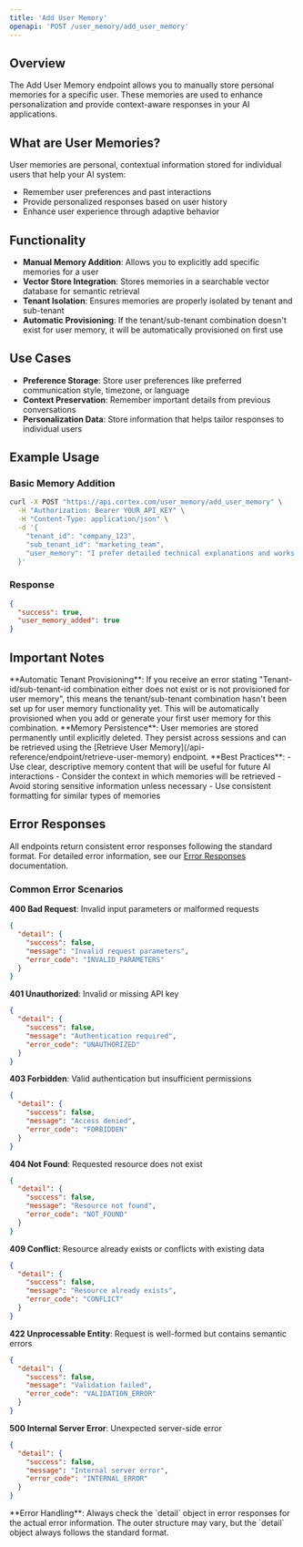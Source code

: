```yaml
---
title: 'Add User Memory'
openapi: 'POST /user_memory/add_user_memory'
---
```



## Overview

The Add User Memory endpoint allows you to manually store personal memories for a specific user. These memories are used to enhance personalization and provide context-aware responses in your AI applications.

## What are User Memories?

User memories are personal, contextual information stored for individual users that help your AI system:
- Remember user preferences and past interactions
- Provide personalized responses based on user history
- Enhance user experience through adaptive behavior

## Functionality

- **Manual Memory Addition**: Allows you to explicitly add specific memories for a user
- **Vector Store Integration**: Stores memories in a searchable vector database for semantic retrieval
- **Tenant Isolation**: Ensures memories are properly isolated by tenant and sub-tenant
- **Automatic Provisioning**: If the tenant/sub-tenant combination doesn't exist for user memory, it will be automatically provisioned on first use

## Use Cases

- **Preference Storage**: Store user preferences like preferred communication style, timezone, or language
- **Context Preservation**: Remember important details from previous conversations
- **Personalization Data**: Store information that helps tailor responses to individual users

## Example Usage

### Basic Memory Addition

```bash
curl -X POST "https://api.cortex.com/user_memory/add_user_memory" \
  -H "Authorization: Bearer YOUR_API_KEY" \
  -H "Content-Type: application/json" \
  -d '{
    "tenant_id": "company_123",
    "sub_tenant_id": "marketing_team",
    "user_memory": "I prefer detailed technical explanations and works in the Pacific timezone"
  }'
```

### Response

```json
{
  "success": true,
  "user_memory_added": true
}
```

## Important Notes

<Warning>
**Automatic Tenant Provisioning**: If you receive an error stating "Tenant-id/sub-tenant-id combination either does not exist or is not provisioned for user memory", this means the tenant/sub-tenant combination hasn't been set up for user memory functionality yet. This will be automatically provisioned when you add or generate your first user memory for this combination.
</Warning>

<Note>
**Memory Persistence**: User memories are stored permanently until explicitly deleted. They persist across sessions and can be retrieved using the [Retrieve User Memory](/api-reference/endpoint/retrieve-user-memory) endpoint.
</Note>

<Info>
**Best Practices**: 
- Use clear, descriptive memory content that will be useful for future AI interactions
- Consider the context in which memories will be retrieved
- Avoid storing sensitive information unless necessary
- Use consistent formatting for similar types of memories
</Info>

## Error Responses

All endpoints return consistent error responses following the standard format. For detailed error information, see our [Error Responses](/api-reference/error-responses) documentation.

### Common Error Scenarios

**400 Bad Request**: Invalid input parameters or malformed requests
```json
{
  "detail": {
    "success": false,
    "message": "Invalid request parameters",
    "error_code": "INVALID_PARAMETERS"
  }
}
```

**401 Unauthorized**: Invalid or missing API key
```json
{
  "detail": {
    "success": false,
    "message": "Authentication required",
    "error_code": "UNAUTHORIZED"
  }
}
```

**403 Forbidden**: Valid authentication but insufficient permissions
```json
{
  "detail": {
    "success": false,
    "message": "Access denied",
    "error_code": "FORBIDDEN"
  }
}
```

**404 Not Found**: Requested resource does not exist
```json
{
  "detail": {
    "success": false,
    "message": "Resource not found",
    "error_code": "NOT_FOUND"
  }
}
```

**409 Conflict**: Resource already exists or conflicts with existing data
```json
{
  "detail": {
    "success": false,
    "message": "Resource already exists",
    "error_code": "CONFLICT"
  }
}
```

**422 Unprocessable Entity**: Request is well-formed but contains semantic errors
```json
{
  "detail": {
    "success": false,
    "message": "Validation failed",
    "error_code": "VALIDATION_ERROR"
  }
}
```

**500 Internal Server Error**: Unexpected server-side error
```json
{
  "detail": {
    "success": false,
    "message": "Internal server error",
    "error_code": "INTERNAL_ERROR"
  }
}
```

<Note>
**Error Handling**: Always check the `detail` object in error responses for the actual error information. The outer structure may vary, but the `detail` object always follows the standard format.
</Note>

<Panel>
  <TableOfContents />
</Panel>